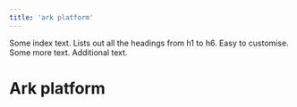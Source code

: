 ```yaml
---
title: 'ark platform'
---
```


Some index text. Lists out all the headings from h1 to h6. Easy to customise. Some more text. Additional text.

# Ark platform
